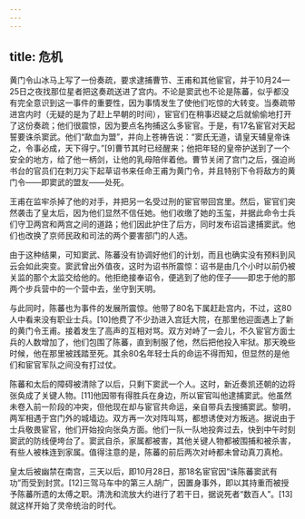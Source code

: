```yaml
---
---
---
```

title: 危机
---



黄门令山冰马上写了一份奏疏，要求逮捕曹节、王甫和其他宦官，并于10月24—25日之夜找那位星者把这奏疏送进了宫内。不论是窦武也不论是陈蕃，似乎都没有完全意识到这一事件的重要性，因为事情发生了使他们吃惊的大转变。当奏疏带进宫内时（无疑的是为了赶上早朝的时间），宦官们在稍事迟疑之后就偷偷地打开了这份奏疏；他们很震惊，因为要点名拘捕这么多宦官。于是，有17名宦官对天起誓要诛杀窦武。他们“歃血为盟”，并向上苍祷告说：“窦氏无道，请皇天辅皇帝诛之，令事必成，天下得宁。”[9]曹节其时已经醒来；他把年轻的皇帝护送到了一个安全的地方，给了他一柄剑，让他的乳母陪伴着他。曹节关闭了宫门之后，强迫尚书台的官员们在刺刀尖下起草诏书来任命王甫为黄门令，并且特别下令将敌方的黄门令——即窦武的盟友——处死。

王甫在监牢杀掉了他的对手，并把另一名受过刑的宦官带回宫里。然后，宦官们突然袭击了皇太后，因为他们显然不信任她。他们收缴了她的玉玺，并据此命令士兵们守卫两宫和两宫之间的道路；他们因此护住了后方，同时发布诏旨逮捕窦武。他们也改换了京师民政和司法的两个要害部门的人选。

由于这种结果，可知窦武、陈蕃没有协调好他们的计划，而且也确实没有预料到风云会如此突变。窦武曾出外值夜，这时为诏书所震惊：诏书是由几个小时以前仍被关监的那个太监交给他的。他拒绝接奉诏令，便逃到了他的侄子——即忠于他的那两个步兵营中的一个营中去，坐守到天明。

与此同时，陈蕃也为事件的发展所震惊。他带了80名下属赶赴宫内，不过，这80人中看来没有职业士兵。[10]他费了不少劲进入宫廷大院，在那里他迎面遇上了新的黄门令王甫。接着发生了高声的互相对骂。双方对峙了一会儿，不久宦官方面士兵的人数增加了，他们包围了陈蕃，直到制服了他，然后把他投入牢狱。那天晚些时候，他在那里被践踏至死。其余80名年轻士兵的命运不得而知，但显然的是他们和宦官军队之间没有打过仗。

陈蕃和太后的障碍被清除了以后，只剩下窦武一个人。这时，新近奏凯还朝的边将张奂成了关键人物。[11]他因带有得胜兵在身边，所以宦官叫他逮捕窦武。他虽然未卷入前一阶段的冲突，但他现在却与宦官共命运，亲自带兵去搜捕窦武。黎明，两军相遇于宫门外的城墙边。双方再一次对阵叫骂，都想诱使对方叛逃。据说由于士兵敬畏宦官，他们开始投向张奂方面。他们一队一队地投奔过去，快到中午时刻窦武的防线便垮台了。窦武自杀，家属都被害，其他关键人物都被围捕和被杀害，有些人被株连到家属。值得注意的是，陈蕃的前后两次对峙都未曾动真刀真枪。

皇太后被幽禁在南宫，三天以后，即10月28日，那18名宦官因“诛陈蕃窦武有功”而受到封赏。[12]三驾马车中的第三人胡广，因置身事外，即以其持重而被授予陈蕃所遗的太傅之职。清洗和流放大约进行了若干日，据说死者“数百人”。[13]就这样开始了灵帝统治的时代。